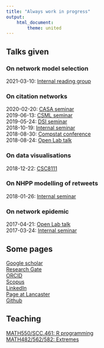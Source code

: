 ```yaml
---
title: "Always work in progress"
output:
    html_document:
        theme: united
---
```


## Talks given
### On network model selection
2021-03-10: [Internal reading group](slides/reading_group_20210310.html)

### On citation networks
2020-02-20: [CASA seminar](slides/casa_seminar.html)  
2019-06-13: [CSML seminar](slides/csml_seminar.html)  
2019-05-24: [DSI seminar](slides/dsi_seminar.html)  
2018-10-19: [Internal seminar](slides/statsresgroup_network_review.html)  
2018-08-30: [Compstat conference](slides/compstat.html)  
2018-08-24: [Open Lab talk](slides/labtalk_citation_network.html)  

### On data visualisations
2018-12-22: [CSC8111](slides/csc8111.html)  

### On NHPP modelling of retweets
2018-01-26: [Internal seminar](slides/tweets_statsresgroup.html)  

### On network epidemic
2017-04-21: [Open Lab talk](slides/labtalk.html)  
2017-03-24: [Internal seminar](slides/network_epidemic.html)  

## Some pages
[Google scholar](https://scholar.google.co.uk/citations?user=V_i3YwkAAAAJ&hl=en)  
[Research Gate](https://www.researchgate.net/profile/Clement_Lee7)  
[ORCID](https://orcid.org/0000-0003-1785-8671)  
[Scopus](https://www.scopus.com/authid/detail.uri?authorId=57195286419)  
[LinkedIn](https://www.linkedin.com/in/clement-lee-153a9bb8/)  
[Page at Lancaster](https://www.lancaster.ac.uk/maths/people/clement-lee)  
[Github](https://github.com/clement-lee)

## Teaching
[MATH550/SCC.461: R programming](math550/index.html)  
[MATH482/562/582: Extremes](extremes/index.html)